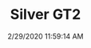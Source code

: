 ---
width: 2000
height: 1333
title: Silver GT2
description: A silver Porsche 996 GT2 outide an LA hotel.
date: 2/29/2020 11:59:14 AM
cameraMake: Sony
cameraModel: ILCE-7M3
lens: ZEISS Batis 2/40 CF
settingsfStop: f/2
settingsISO: ISO 100
settingsShutter: 1/40
settingsFocalLength: 40 mm
---
